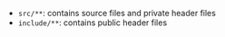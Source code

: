 * `src/**`: contains source files and private header files
* `include/**`: contains public header files
